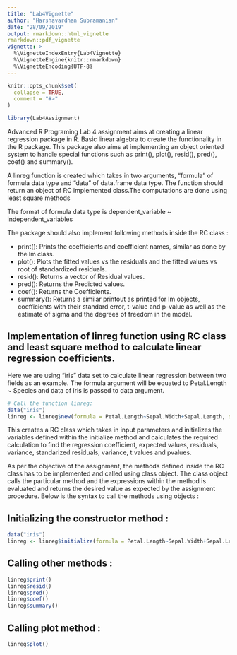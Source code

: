```yaml
---
title: "Lab4Vignette"
author: "Harshavardhan Subramanian"
date: "28/09/2019"
output: rmarkdown::html_vignette
rmarkdown::pdf_vignette
vignette: >
  %\VignetteIndexEntry{Lab4Vignette}
  %\VignetteEngine{knitr::rmarkdown}
  %\VignetteEncoding{UTF-8}
---
```


```r

knitr::opts_chunk$set(
  collapse = TRUE,
  comment = "#>"
)
```

```r
library(Lab4Assignment)
```

<p> Advanced R Programing Lab 4 assignment aims at creating a linear regression package in R. Basic linear algebra to create the functionality in the R package.
This package also aims at implementing an object oriented system to handle special functions such as print(), plot(), resid(), pred(), coef() and summary().</p>

<p> A linreg function is created which takes in two arguments, "formula" of formula data type and "data" of data.frame data type. The function should return an object of RC implemented class.The computations are done using least square methods</p>

<p> The format of formula data type is dependent_variable ~ independent_variables </p>

<p> The package should also implement following methods inside the RC class :

* print(): 
    Prints the coefficients and coefficient names, similar as done by the lm class.
* plot(): 
    Plots the fitted values vs the residuals and the fitted values vs root of standardized residuals.
* resid(): 
    Returns a vector of Residual values.
* pred(): 
    Returns the Predicted values.
* coef(): 
    Returns the Coefficients.
* summary(): 
    Returns a similar printout as printed for lm objects, coefficients with their standard error, t-value and p-value as well as the estimate of sigma and the degrees of freedom in the model. </p>
    
## Implementation of linreg function using RC class and least square method to calculate linear regression coefficients.

<p> Here we are using "iris" data set to calculate linear regression between two fields as an example. The formula argument will be equated to Petal.Length ~ Species and data of iris is passed to data argument.</p>

```r
# Call the function linreg:
data("iris")
linreg <- linreg$new(formula = Petal.Length~Sepal.Width+Sepal.Length, data = iris)

```

<p> This creates a RC class which takes in input parameters and initializes the variables defined within the initialize method and calculates the required calculation to find the regression coefficient, expected values, residuals, variance, standarized residuals, variance, t values and pvalues. </p>

<p> As per the objective of the assignment, the methods defined inside the RC class has to be implemented and called using class object. The class object calls the particular method and the expressions within the method is evaluated and returns the desired value as expected by the assignment procedure. 
Below is the syntax to call the methods using objects : </p>

## Initializing the constructor method :

```r
data("iris")
linreg <- linreg$initialize(formula = Petal.Length~Sepal.Width+Sepal.Length, data=iris)
```

## Calling other methods :

```r

linreg$print()
linreg$resid()
linreg$pred()
linreg$coef()
linreg$summary()

```

## Calling plot method :

```r
linreg$plot()
```